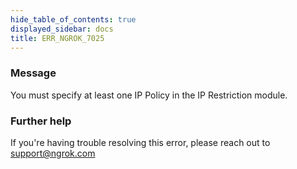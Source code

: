 ```yaml
---
hide_table_of_contents: true
displayed_sidebar: docs
title: ERR_NGROK_7025
---
```


### Message

You must specify at least one IP Policy in the IP Restriction module.

<ErrorDetails />

### Further help

If you're having trouble resolving this error, please reach out to [support@ngrok.com](mailto:support@ngrok.com?subject=Help%20with%20ERR_NGROK_7025)
